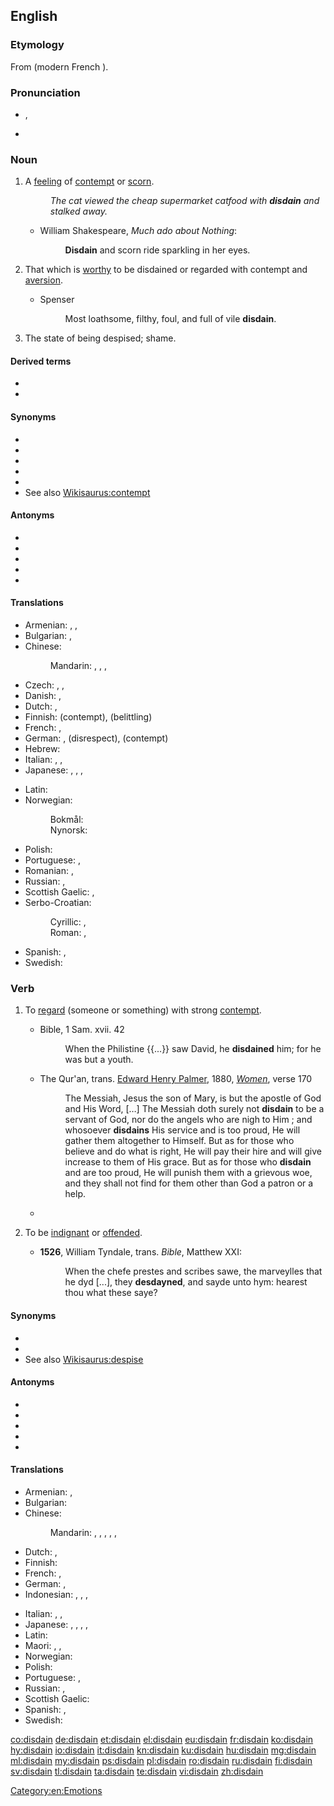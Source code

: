 {{was wotd|2010|January|19}}
==English==
{{wikipedia|dab=disdain}}

===Etymology===
From {{etyl|fro|en}} {{m|fro|desdeignier}} (modern French {{m|fr|dédaigner}}).

===Pronunciation===
* {{enPR|dĭs-dān'}}, {{IPA|/dɪsˈdeɪn/|lang=en}}
* {{rhymes|eɪn|lang=en}}

===Noun===
{{en-noun|-}}

# {{label|en|uncountable}} A [[feeling]] of [[contempt]] or [[scorn]].
#: ''The cat viewed the cheap supermarket catfood with '''disdain''' and stalked away.''
#* William Shakespeare, ''Much ado about Nothing'':
#*: '''Disdain''' and scorn ride sparkling in her eyes.
# {{label|en|obsolete}} That which is [[worthy]] to be disdained or regarded with contempt and [[aversion]].
#* Spenser
#*: Most loathsome, filthy, foul, and full of vile '''disdain'''.
# {{label|en|obsolete}} The state of being despised; shame.
#: {{rfquotek|Shakespeare}}

====Derived terms====
* {{l|en|disdainable}}
* {{l|en|disdainful}}

====Synonyms====
* {{l|en|abomination}}
* {{l|en|condescension}}
* {{l|en|contempt}}
* {{l|en|despisal}}
* {{l|en|scorn}}
* See also [[Wikisaurus:contempt]]

====Antonyms====
* {{l|en|adoration}}
* {{l|en|admiration}}
* {{l|en|honor}}
* {{l|en|respect}}
* {{l|en|reverence}}

====Translations====
{{trans-top|feeling of contempt or scorn}}
* Armenian: {{t+|hy|արհամարհանք}}, {{t|hy|քամահրանք}}, {{t+|hy|գոռոզություն}}
* Bulgarian: {{t+|bg|презрение|n}}, {{t+|bg|пренебрежение|n}}
* Chinese:
*: Mandarin: {{t+|cmn|鄙棄|tr=bǐqì|sc=Hani}}, {{t+|cmn|不屑|tr=bùxiè|sc=Hani}}, {{t+|cmn|蔑視|sc=Hani}}, {{t+|cmn|蔑视|tr=mièshì|sc=Hani}}
* Czech: {{t|cs|pohrdání|n}}, {{t+|cs|opovržení|n}}, {{t|cs|despekt|m}}
* Danish: {{t|da|despekt}}, {{t+|da|foragt}}
* Dutch: {{t+|nl|ongenoegen}}, {{t+|nl|verachting|f}}
* Finnish: {{t+|fi|halveksunta}} (contempt), {{t+|fi|väheksyntä}} (belittling)
* French: {{t+|fr|dédain|m}}, {{t+|fr|mépris|m}}
* German: {{t+|de|Verachtung|f}}, {{t|de|Geringschätzung|f}} (disrespect), {{t+|de|Missachtung|f}} (contempt)
* Hebrew: {{t|he|בוז|tr=buz|sc=Hebr}}
* Italian: {{t+|it|sdegno|m}}, {{t+|it|disdegno|m}}, {{t+|it|disprezzo|m}}
* Japanese: {{t+|ja|唾棄|tr=daki|sc=Jpan}}, {{t+|ja|軽蔑|tr=keibetsu|sc=Jpan}}, {{t+|ja|軽侮|tr=keibu|sc=Jpan}}, {{t+|ja|侮蔑|tr=bubetsu|sc=Jpan}}
{{trans-mid}}
* Latin: {{t|la|despectio}}
* Norwegian:
*: Bokmål: {{t+|no|forakt|m}}
*: Nynorsk: {{t|nn|forakt|f}}
* Polish: {{t+|pl|pogarda|f}}
* Portuguese: {{t+|pt|desdém|m}}, {{t+|pt|desprezo|m}}
* Romanian: {{t+|ro|desconsiderare|f}}, {{t+|ro|dispreț|n}}
* Russian: {{t+|ru|презре́ние|n}}, {{t+|ru|пренебреже́ние|n}}
* Scottish Gaelic: {{t|gd|tàire|f}}, {{t|gd|dìmeas|f}}
* Serbo-Croatian:
*: Cyrillic: {{t|sh|презир|m}}, {{t|sh|пријезир|m}}
*: Roman: {{t+|sh|prezir|m}}, {{t|sh|prijezir|m}}
* Spanish: {{t+|es|desdén|m}}, {{t+|es|desprecio|m}}
* Swedish: {{t+|sv|förakt}}
{{trans-bottom}}

===Verb===
{{en-verb}}

# {{label|en|transitive}} To [[regard]] (someone or something) with strong [[contempt]].
#* Bible, 1 Sam. xvii. 42
#*: When the Philistine {{...}} saw David, he '''disdained''' him; for he was but a youth.
#* The Qur'an, trans. [[w:Edward Henry Palmer|Edward Henry Palmer]], 1880, [[s:The Qur'an (Palmer)/Nisa|''Women'']], verse 170
#*: The Messiah, Jesus the son of Mary, is but the apostle of God and His Word, [&hellip;] The Messiah doth surely not '''disdain''' to be a servant of God, nor do the angels who are nigh to Him ; and whosoever '''disdains''' His service and is too proud, He will gather them altogether to Himself. But as for those who believe and do what is right, He will pay their hire and will give increase to them of His grace. But as for those who '''disdain''' and are too proud, He will punish them with a grievous woe, and they shall not find for them other than God a patron or a help.
#* {{quote-journal|date=November 7, 2012|author=Matt Bai|title=Winning a Second Term, Obama Will Confront Familiar Headwinds|work=New York Times|url=http://www.nytimes.com/2012/11/07/us/politics/in-president-obamas-second-term-familiar-challenges.html?pagewanted=all&_r=0
|passage=The country’s first black president, and its first president to reach adulthood after the Vietnam War and Watergate, Mr. Obama seemed like a digital-age leader who could at last dislodge the stalemate between those who clung to the government of the Great Society, on the one hand, and those who '''disdained''' the very idea of government, on the other.}}
# {{label|en|intransitive|obsolete}} To be [[indignant]] or [[offended]].
#* '''1526''', William Tyndale, trans. ''Bible'', Matthew XXI:
#*: When the chefe prestes and scribes sawe, the marveylles that he dyd [...], they '''desdayned''', and sayde unto hym: hearest thou what these saye?

====Synonyms====
* {{l|en|abominate}}
* {{l|en|contemn}}
* See also [[Wikisaurus:despise]]

====Antonyms====
* {{l|en|adore}}
* {{l|en|admire}}
* {{l|en|honor}}
* {{l|en|respect}}
* {{l|en|revere}}

====Translations====
{{trans-top|to regard with strong contempt}}
* Armenian: {{t+|hy|արհամարհել}}, {{t|hy|քամահրել}}
* Bulgarian: {{t+|bg|презирам}}
* Chinese:
*: Mandarin: {{t+|cmn|鄙棄|tr=bǐqì|sc=Hani}}, {{t+|cmn|不屑|tr=bùxiè|sc=Hani}}, {{t+|cmn|蔑視|sc=Hani}}, {{t+|cmn|蔑视|tr=mièshì|sc=Hani}}, {{t|cmn|輕蔑|sc=Hani}}, {{t+|cmn|轻蔑|tr=qīngmiè|sc=Hani}}
* Dutch: {{t+|nl|minachten}}, {{t+|nl|versmaden}}
* Finnish: {{t+|fi|halveksua}}
* French: {{t+|fr|dédaigner}}, {{t+|fr|mépriser}}
* German: {{t+|de|verachten}}, {{t+|de|verschmähen}}
* Indonesian: {{t+check|id|hina|alt=menghina?}} <!-- was "[[hina|menghina]]?" -->, {{t-check|id|[[anggap|menganggap]] [[rendah]]?}} <!-- was "[[anggap|menganggap]] [[rendah]]?" -->, {{t+check|id|rendah|alt=merendahkan?}} <!-- was "[[rendah|merendahkan]]?" -->, {{t+check|id|benci|alt=membenci?}} <!-- was "[[benci|membenci]]?" - WTF do the question marks mean? -->
{{trans-mid}}
* Italian: {{t|it|sdegnare}}, {{t|it|sprezzare}}, {{t+|it|spregiare}}
* Japanese: {{t|ja|見下す|tr=mikudasu}}, {{t|ja|蔑む|tr=sagesumu}}, {{t+|ja|唾棄|alt=唾棄する|tr=daki suru}}, {{t+|ja|軽蔑|tr=keibetsu suru|alt=軽蔑する|sc=Jpan}}, {{t+|ja|軽侮|alt=軽侮する|tr=keibu suru|sc=Jpan}}
* Latin: {{t|la|despicio}}
* Maori: {{t|mi|whakatoa}}, {{t|mi|whakatoatoa}}, {{t|mi|tamatama}}
* Norwegian: {{t|no|forakte}}
* Polish: {{t+|pl|gardzić}}
* Portuguese: {{t+|pt|desdenhar}}, {{t+|pt|desprezar}}
* Russian: {{t+|ru|презира́ть|impf}}, {{t+|ru|презре́ть|pf}}
* Scottish Gaelic: {{t|gd|tàire|f}}
* Spanish: {{t+|es|desdeñar}}, {{t+|es|despreciar}}
* Swedish: {{t+|sv|förakta}}
{{trans-bottom}}

[[Category:en:Emotions]]

[[co:disdain]]
[[de:disdain]]
[[et:disdain]]
[[el:disdain]]
[[eu:disdain]]
[[fr:disdain]]
[[ko:disdain]]
[[hy:disdain]]
[[io:disdain]]
[[it:disdain]]
[[kn:disdain]]
[[ku:disdain]]
[[hu:disdain]]
[[mg:disdain]]
[[ml:disdain]]
[[my:disdain]]
[[ps:disdain]]
[[pl:disdain]]
[[ro:disdain]]
[[ru:disdain]]
[[fi:disdain]]
[[sv:disdain]]
[[tl:disdain]]
[[ta:disdain]]
[[te:disdain]]
[[vi:disdain]]
[[zh:disdain]]
